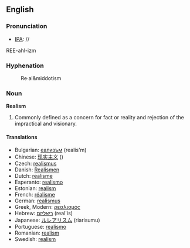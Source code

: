 ==English==

=== Pronunciation ===
*[[IPA]]: //
REE-ahl-izm

===Hyphenation===
:Re&middot;al&middotism
=== Noun ===
'''Realism'''

#Commonly defined as a concern for fact or reality and rejection of the impractical and visionary.

==== Translations ====

*Bulgarian: [[еализъм]] (realis'm)
*Chinese: [[现实主义]] ()
*Czech: [[realismus]]
*Danish: [[Realismen]]
*Dutch: [[realisme]]
*Esperanto: [[realismo]]
*Estonian: [[realism]]
*French: [[réalisme]]
*German: [[realismus]]
*Greek, Modern: [[ρεαλισμός]] 
*Hebrew: [[ריאליזם]] (real'is)
*Japanese: [[ルレアリスム]] (riarisumu)
*Portuguese: [[realismo]]
*Romanian: [[realism]]
*Swedish: [[realism]]

{{Wikipedia}}